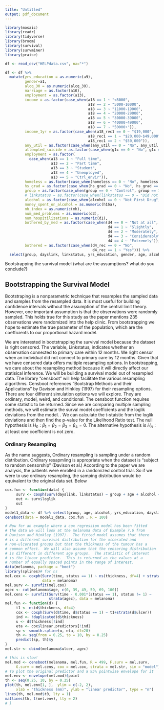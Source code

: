 ```yaml
---
title: "Untitled"
output: pdf_document
---
```


```r
library(mosaic)
library(readr)
library(tidyverse)
library(broom)
library(survival)
library(survminer)
library(praise)
```

```r
df <- read_csv("HELPdata.csv", na="*")
```

```r
df <- df %>%
  mutate(yrs_education = as.numeric(a9), 
         gender=a1, 
         alcq_30 = as.numeric(alcq_30), 
         marriage = as.factor(a10), 
         employment = as.factor(a13), 
         income = as.factor(case_when(a18 == 1 ~ "<5000", 
                                      a18 == 2 ~ "5000-10000", 
                                      a18 == 3 ~ "11000-19000",
                                      a18 == 4 ~ "20000-29000",
                                      a18 == 5 ~ "30000-39000",
                                      a18 == 6 ~ "40000-49000",
                                      a18 == 7 ~ "50000+")),
         income_1yr = as.factor(case_when(a18_rec1 == 0 ~ "$19,000", 
                                      a18_rec1 == 1 ~ "$20,000-$49,000", 
                                      a18_rec1 == 2 ~ "$50,000")), 
         any_util = as.factor(case_when(any_util == 0 ~ "No", any_util == 1 ~ "Yes")), 
         attempted_suicide = as.factor(case_when(g1c == 0 ~ "No", g1c == 1 ~ "Yes")), 
         employment = as.factor(
           case_when(a13 == 1 ~ "Full time", 
                     a13 == 2 ~ "Part time",
                     a13 == 3 ~ "Student", 
                     a13 == 4 ~ "Unemployed",
                     a13 == 5 ~ "Ctrl_envir")), 
         homeless = as.factor(case_when(homeless == 0 ~ "No", homeless == 1 ~ "Yes")),
         hs_grad = as.factor(case_when(hs_grad == 0 ~ "No", hs_grad == 1 ~ "Yes")),
         group = as.factor(case_when(group == 0 ~ "Control", group == 1 ~ "Clinic")),
         # linkstatus = as.factor(case_when(linkstatus == 0 ~ "Did not link to primary care", linkstatus == 1 ~ "Linked to Primary Care")),
         alcohol = as.factor(case_when(alcohol == 0 ~ "Not First Drug", alcohol == 1 ~ "First Drug Alcohol")),
         money_spent_on_alcohol = as.numeric(h16a),
         mh_index = as.numeric(mh),
         num_med_problems = as.numeric(d3),
         num_hospitilizations = as.numeric(d1),
         bothered_by_med = as.factor(case_when(d4 == 0 ~ "Not at all",
                                               d4 == 1 ~ "Slightly",
                                               d4 == 2 ~ "Moderately",
                                               d4 == 3 ~ "Considerably",
                                               d4 == 4 ~ "Extremely")),
         bothered = as.factor(case_when(d4_rec == 0 ~ "No",
                                        d4_rec == 1 ~ "Yes"))) %>% 
  select(group, dayslink, linkstatus, yrs_education, gender, age, alcohol, alcq_30, marriage, employment, income, income_1yr, any_util, attempted_suicide, homeless, hs_grad, money_spent_on_alcohol, mh_index, num_med_problems, num_hospitilizations,bothered_by_med, bothered)
```


Bootstrapping the survival model (what are the assumptions?  what do you conclude?)

## Bootstrapping the Survival Model

Bootstraping is a nonparametric technique that resamples the sampled data and samples from the resampled data. It is most useful for building confidence intervals without the assumption of the central limit theory. However, one important assumption is that the observations were randomly sampled. This holds true for this study as the paper mentions 235 observations were randomized into the help clinic. From bootstrapping we hope to estimate the true parameter of the population, which are the coefficients to our proportional hazard model. 

We are interested in bootstrapping the survival model because the dataset is right censored. The variable, Linkstatus, indicates whether an observation connected to primary care within 12 months. We right censor when an individual did not connect to primary care by 12 months. Given that we have censored data offers multiple resampling options. In bootstrapping, we care about the resampling method because it will directly affect our statisical inference. We will be building a survival model out of resampled data. The library "censboot" will help facilitate the various resampling algorithms. Censboot references "Bootstrap Methods and their Applications" by Davison and Hinkley (1997) for their resampling options. There are four different simulation options we will explore. They are ordinary, model, weird, and conditional. The censboot function requires some statistic to be returned. Since we are comparing multiple sampling methods, we will estimate the surval model coefficients and the loglik deviations from the model. .  We can calculate the t-staistic from the loglik deviations and then find the p-value for the Likelihood Ratio test. The null hypothesis is $H_0: \beta_1 = \beta_2 = \beta_3 = \beta_4 = 0$. The alternative hypothesis is $H_A: \text{ at least one coefficient is not zero}$. 

### Ordinary Resampling

As the name suggests, Ordinary resampling is sampling under a random distribution. Ordinary resapmling is appropriate when the dataset is "subject to random censorship" (Davison et al.) According to the paper we are analysis, the patients were enrolled in a randomized control trial. So if we were to use ordinary resampling, the samping distribution would be equivalent to the original data set. Below 

```r
cox.fun <- function(data) {
     surv <- coxph(Surv(dayslink, linkstatus) ~ group + age + alcohol + yrs_education, data = data)
     out <- surv$loglik
     out
}
model1_data <- df %>% select(group, age, alcohol, yrs_education, dayslink, linkstatus) %>% drop_na()
censboot(data = model1_data, cox.fun , R = 100)
```


```r
# Now for an example where a cox regression model has been fitted
# the data we will look at the melanoma data of Example 7.6 from 
# Davison and Hinkley (1997).  The fitted model assumes that there
# is a different survival distribution for the ulcerated and 
# non-ulcerated groups but that the thickness of the tumour has a
# common effect.  We will also assume that the censoring distribution
# is different in different age groups.  The statistic of interest
# is the linear predictor.  This is returned as the values at a
# number of equally spaced points in the range of interest.
data(melanoma, package = "boot")
library(splines)# for ns
mel.cox <- coxph(Surv(time, status == 1) ~ ns(thickness, df=4) + strata(ulcer),
                 data = melanoma)
mel.surv <- survfit(mel.cox)
agec <- cut(melanoma$age, c(0, 39, 49, 59, 69, 100))
mel.cens <- survfit(Surv(time - 0.001*(status == 1), status != 1) ~
                    strata(agec), data = melanoma)
mel.fun <- function(d) { 
     t1 <- ns(d$thickness, df=4)
     cox <- coxph(Surv(d$time, d$status == 1) ~ t1+strata(d$ulcer))
     ind <- !duplicated(d$thickness)
     u <- d$thickness[!ind]
     eta <- cox$linear.predictors[!ind]
     sp <- smooth.spline(u, eta, df=20)
     th <- seq(from = 0.25, to = 10, by = 0.25)
     predict(sp, th)$y
}
mel.str <- cbind(melanoma$ulcer, agec)

# this is slow!
mel.mod <- censboot(melanoma, mel.fun, R = 499, F.surv = mel.surv,
     G.surv = mel.cens, cox = mel.cox, strata = mel.str, sim = "model")
# To plot the original predictor and a 95% pointwise envelope for it
mel.env <- envelope(mel.mod)$point
th <- seq(0.25, 10, by = 0.25)
plot(th, mel.env[1, ],  ylim = c(-2, 2),
     xlab = "thickness (mm)", ylab = "linear predictor", type = "n")
lines(th, mel.mod$t0, lty = 1)
matlines(th, t(mel.env), lty = 2)
# }
```

